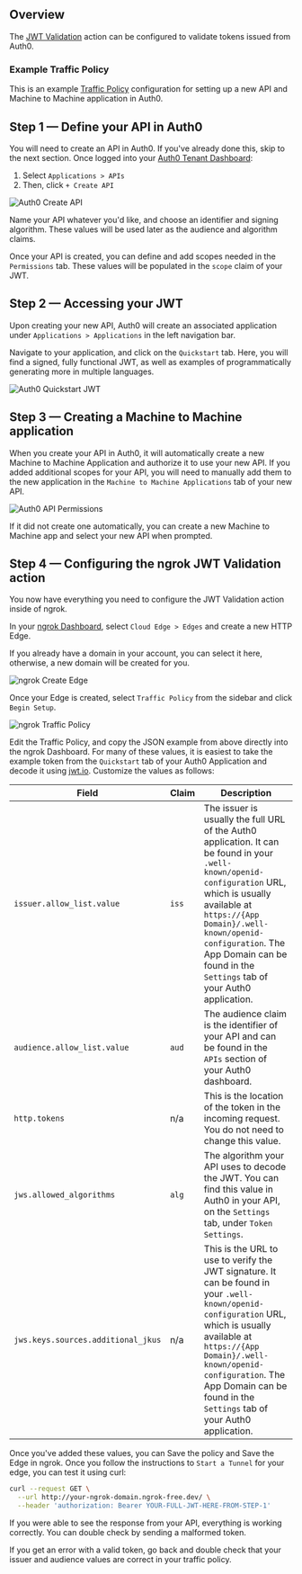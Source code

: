 
## Overview

The [JWT Validation](/docs/http/traffic-policy/actions/jwt-validation/) action
can be configured to validate tokens issued from Auth0.

### Example Traffic Policy

This is an example [Traffic Policy](/docs/http/traffic-policy/) configuration
for setting up a new API and Machine to Machine application in Auth0.

<ExampleTrafficPolicy />

## Step 1 &mdash; Define your API in Auth0

You will need to create an API in Auth0. If you've already done this, skip to
the next section. Once logged into your
[Auth0 Tenant Dashboard](https://manage.auth0.com/dashboard):

1. Select `Applications > APIs`
2. Then, click `+ Create API`

![Auth0 Create API](img/jwt-create-new-api.png)

Name your API whatever you'd like, and choose an identifier and signing
algorithm. These values will be used later as the audience and algorithm claims.

Once your API is created, you can define and add scopes needed in the
`Permissions` tab. These values will be populated in the `scope` claim of your
JWT.

## Step 2 &mdash; Accessing your JWT

Upon creating your new API, Auth0 will create an associated application under
`Applications > Applications` in the left navigation bar.

Navigate to your application, and click on the `Quickstart` tab. Here, you will
find a signed, fully functional JWT, as well as examples of programmatically
generating more in multiple languages.

![Auth0 Quickstart JWT](img/auth0-quickstart.png)

## Step 3 &mdash; Creating a Machine to Machine application

When you create your API in Auth0, it will automatically create a new Machine to
Machine Application and authorize it to use your new API. If you added
additional scopes for your API, you will need to manually add them to the new
application in the `Machine to Machine Applications` tab of your new API.

![Auth0 API Permissions](img/jwt-machine-to-machine.png)

If it did not create one automatically, you can create a new Machine to Machine
app and select your new API when prompted.

## Step 4 &mdash; Configuring the ngrok JWT Validation action

You now have everything you need to configure the JWT Validation action inside
of ngrok.

In your [ngrok Dashboard](https://ngrok.com/dashboard), select
`Cloud Edge > Edges` and create a new HTTP Edge.

If you already have a domain in your account, you can select it here, otherwise,
a new domain will be created for you.

![ngrok Create Edge](img/jwt-ngrok-new-edge.png)

Once your Edge is created, select `Traffic Policy` from the sidebar and click
`Begin Setup`.

![ngrok Traffic Policy](img/jwt-ngrok-traffic-policy.png)

Edit the Traffic Policy, and copy the JSON example from above directly into the
ngrok Dashboard. For many of these values, it is easiest to take the example
token from the `Quickstart` tab of your Auth0 Application and decode it using
[jwt.io](https://jwt.io). Customize the values as follows:

| Field                              | Claim | Description                                                                                                                                                                                                                                                                                      |
| ---------------------------------- | ----- | ------------------------------------------------------------------------------------------------------------------------------------------------------------------------------------------------------------------------------------------------------------------------------------------------ |
| `issuer.allow_list.value`          | `iss` | The issuer is usually the full URL of the Auth0 application. It can be found in your `.well-known/openid-configuration` URL, which is usually available at `https://{App Domain}/.well-known/openid-configuration`. The App Domain can be found in the `Settings` tab of your Auth0 application. |
| `audience.allow_list.value`        | `aud` | The audience claim is the identifier of your API and can be found in the `APIs` section of your Auth0 dashboard.                                                                                                                                                                                 |
| `http.tokens`                      | n/a   | This is the location of the token in the incoming request. You do not need to change this value.                                                                                                                                                                                                 |
| `jws.allowed_algorithms`           | `alg` | The algorithm your API uses to decode the JWT. You can find this value in Auth0 in your API, on the `Settings` tab, under `Token Settings`.                                                                                                                                                      |
| `jws.keys.sources.additional_jkus` | n/a   | This is the URL to use to verify the JWT signature. It can be found in your `.well-known/openid-configuration` URL, which is usually available at `https://{App Domain}/.well-known/openid-configuration`. The App Domain can be found in the `Settings` tab of your Auth0 application.          |

Once you've added these values, you can Save the policy and Save the Edge in
ngrok. Once you follow the instructions to `Start a Tunnel` for your edge, you
can test it using curl:

```bash
curl --request GET \
  --url http://your-ngrok-domain.ngrok-free.dev/ \
  --header 'authorization: Bearer YOUR-FULL-JWT-HERE-FROM-STEP-1'
```

If you were able to see the response from your API, everything is working
correctly. You can double check by sending a malformed token.

If you get an error with a valid token, go back and double check that your
issuer and audience values are correct in your traffic policy.
